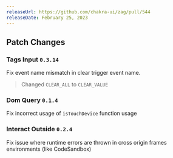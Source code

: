 ```yaml
---
releaseUrl: https://github.com/chakra-ui/zag/pull/544
releaseDate: February 25, 2023
---
```


## Patch Changes

### Tags Input `0.3.14`

Fix event name mismatch in clear trigger event name.

> Changed `CLEAR_ALL` to `CLEAR_VALUE`

### Dom Query `0.1.4`

Fix incorrect usage of `isTouchDevice` function usage

### Interact Outside `0.2.4`

Fix issue where runtime errors are thrown in cross origin frames environments (like CodeSandbox)
